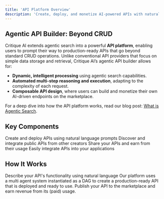 ```yaml
---
title: 'API Platform Overview'
description: 'Create, deploy, and monetize AI-powered APIs with natural language'
---
```



## Agentic API Builder: Beyond CRUD

Critique AI extends agentic search into a powerful **API platform**, enabling users to prompt their way to production-ready APIs that go beyond standard CRUD operations. Unlike conventional API providers that focus on simple data storage and retrieval, Critique AI’s agentic API builder allows for:

- **Dynamic, intelligent processing** using agentic search capabilities.
- **Automated multi-step reasoning and execution**, adapting to the complexity of each request.
- **Composable API design**, where users can build and monetize their own AI-driven endpoints on the marketplace.

For a deep dive into how the API platform works, read our blog post: [What is Agentic Search](https://critiquebrowser.app/en/blog/What-Is-Agentic-Search).

## Key Components

<CardGroup cols={2}>
  <Card title="API Studio" icon="code" href="/api-platform/api-studio">
    Create and deploy APIs using natural language prompts
  </Card>
  
  <Card title="API Marketplace" icon="store" href="/api-platform/marketplace">
    Discover and integrate public APIs from other creators
  </Card>
  
  <Card title="Publishing" icon="upload" href="/api-platform/publishing">
    Share your APIs and earn from their usage
  </Card>
  
  <Card title="Integration" icon="puzzle" href="/api-platform/consuming">
    Easily integrate APIs into your applications
  </Card>
</CardGroup>

## How It Works

<Steps>
  <Step title="Design">
    Describe your API's functionality using natural language
  </Step>
  <Step title="Generate">
    Our platform uses a multi agent system instantiated as a DAG to create a production-ready API that is deployed and ready to use.
  </Step>
  <Step title="Optional: Publish">
   Publish your API to the marketplace and earn revenue from its (paid) usage.
  </Step>
</Steps> 
